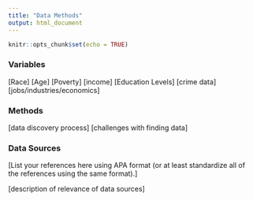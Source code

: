 ```yaml
---
title: "Data Methods"
output: html_document
---
```


```r
knitr::opts_chunk$set(echo = TRUE)
```

### Variables

[Race]
[Age]
[Poverty]
[income]
[Education Levels]
[crime data]
[jobs/industries/economics]

### Methods
[data discovery process]
[challenges with finding data]

### Data Sources

[List your references here using APA format (or at least standardize all of the references using the same format).]

[description of relevance of data sources]
